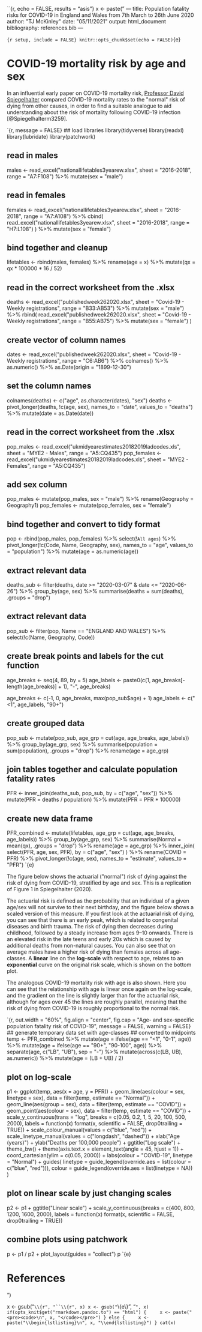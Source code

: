 ``{r, echo = FALSE, results = "asis"}
x <- paste("
---
title: Population fatality risks for COVID-19 in England and Wales from 7th March
  to 26th June 2020
author: \"TJ McKinley\"
date: \"05/11/2021\"
output: html_document
bibliography: references.bib
---

`{r setup, include = FALSE}
knitr::opts_chunk$set(echo = FALSE)
`{e}

# COVID-19 mortality risk by age and sex

In an influential early paper on COVID-19 mortality risk, [Professor David Spiegelhalter](http://www.statslab.cam.ac.uk/~david/) compared COVID-19 mortality rates to the \"normal\" risk of dying from other causes, in order to find a suitable analogue to aid understanding about the risk of mortality following COVID-19 infection [@Spiegelhalterm3259].

`{r, message = FALSE}
## load libraries
library(tidyverse)
library(readxl)
library(lubridate)
library(patchwork)

## read in males
males <- read_excel(\"nationallifetables3yearew.xlsx\", 
        sheet = \"2016-2018\", range = \"A7:F108\") %>%
    mutate(sex = \"male\")

## read in females
females <- read_excel(\"nationallifetables3yearew.xlsx\", 
        sheet = \"2016-2018\", range = \"A7:A108\") %>%
    cbind(
        read_excel(\"nationallifetables3yearew.xlsx\", 
            sheet = \"2016-2018\", range = \"H7:L108\")
    ) %>%
    mutate(sex = \"female\")

## bind together and cleanup
lifetables <- rbind(males, females) %>%
    rename(age = x) %>%
    mutate(qx = qx * 100000 * 16 / 52)

## read in the correct worksheet from the .xlsx
deaths <- read_excel(\"publishedweek262020.xlsx\", 
        sheet = \"Covid-19 - Weekly registrations\", range = \"B33:AB53\") %>%
    mutate(sex = \"male\") %>%
    rbind(
        read_excel(\"publishedweek262020.xlsx\", 
            sheet = \"Covid-19 - Weekly registrations\", range = \"B55:AB75\") %>%
        mutate(sex = \"female\")
    )

## create vector of column names
dates <- read_excel(\"publishedweek262020.xlsx\", 
        sheet = \"Covid-19 - Weekly registrations\", range = \"C6:AB6\") %>%
    colnames() %>%
    as.numeric() %>%
    as.Date(origin = \"1899-12-30\")

## set the column names
colnames(deaths) <- c(\"age\", as.character(dates), \"sex\")
deaths <- pivot_longer(deaths, !c(age, sex), names_to = \"date\", values_to = \"deaths\") %>%
    mutate(date = as.Date(date))

## read in the correct worksheet from the .xlsx
pop_males <- read_excel(\"ukmidyearestimates20182019ladcodes.xls\", 
        sheet = \"MYE2 - Males\", range = \"A5:CQ435\")
pop_females <- read_excel(\"ukmidyearestimates20182019ladcodes.xls\", 
        sheet = \"MYE2 - Females\", range = \"A5:CQ435\")

## add sex column
pop_males <- mutate(pop_males, sex = \"male\") %>%
    rename(Geography = Geography1)
pop_females <- mutate(pop_females, sex = \"female\")

## bind together and convert to tidy format
pop <- rbind(pop_males, pop_females) %>%
    select(!`All ages`) %>%
    pivot_longer(!c(Code, Name, Geography, sex), names_to = \"age\", values_to = \"population\") %>%
    mutate(age = as.numeric(age))

## extract relevant data
deaths_sub <- filter(deaths, date >= \"2020-03-07\" & date <= \"2020-06-26\") %>%
    group_by(age, sex) %>%
    summarise(deaths = sum(deaths), .groups = \"drop\")

## extract relevant data
pop_sub <- filter(pop, Name == \"ENGLAND AND WALES\") %>%
    select(!c(Name, Geography, Code))

## create break points and labels for the cut function
age_breaks <- seq(4, 89, by = 5)
age_labels <- paste0(c(1, age_breaks[-length(age_breaks)] + 1), \"-\", age_breaks)

age_breaks <- c(-1, 0, age_breaks, max(pop_sub$age) + 1)
age_labels <- c(\"<1\", age_labels, \"90+\")

## create grouped data
pop_sub <- mutate(pop_sub, age_grp = cut(age, age_breaks, age_labels)) %>%
    group_by(age_grp, sex) %>%
    summarise(population = sum(population), .groups = \"drop\") %>%
    rename(age = age_grp)

## join tables together and calculate population fatality rates
PFR <- inner_join(deaths_sub, pop_sub, by = c(\"age\", \"sex\")) %>%
    mutate(PFR = deaths / population) %>%
    mutate(PFR = PFR * 100000)

## create new data frame
PFR_combined <- mutate(lifetables, age_grp = cut(age, age_breaks, age_labels)) %>%
    group_by(age_grp, sex) %>%
    summarise(Normal = mean(qx), .groups = \"drop\") %>%
    rename(age = age_grp) %>%
    inner_join(
        select(PFR, age, sex, PFR),
        by = c(\"age\", \"sex\")
    ) %>%
    rename(COVID = PFR) %>%
    pivot_longer(!c(age, sex), names_to = \"estimate\", values_to = \"PFR\")
`{e}

The figure below shows the actuarial (\"normal\") risk of dying against the risk of dying from COVID-19, stratified by age and sex. This is a replication of Figure 1 in Spiegelhalter (2020). 

The actuarial risk is defined as the probability that an individual of a given age/sex will not survive to their next birthday, and the figure below shows a scaled version of this measure. If you first look at the actuarial risk of dying, you can see that there is an early peak, which is related to congenital diseases and birth trauma. The risk of dying then decreases during childhood, followed by a steady increase from ages 9--10 onwards. There is an elevated risk in the late teens and early 20s which is caused by additional deaths from non-natural causes. You can also see that on average males have a higher risk of dying than females across all age-classes. A **linear** line on the **log-scale** with respect to age, relates to an **exponential** curve on the original risk scale, which is shown on the bottom plot.

The analogous COVID-19 mortality risk with age is also shown. Here you can see that the relationship with age is linear once again on the log-scale, and the gradient on the line is slightly larger than for the actuarial risk, although for ages over 45 the lines are roughly parallel, meaning that the risk of dying from COVID-19 is roughly proportional to the normal risk.

`{r, out.width = \"60%\", fig.align = \"center\", fig.cap = \"Age- and sex-specific population fatality risk of COVID-19\", message = FALSE, warning = FALSE}
## generate temporary data set with age-classes
## converted to midpoints
temp <- PFR_combined %>%
    mutate(age = ifelse(age == \"<1\", \"0-1\", age)) %>%
    mutate(age = ifelse(age == \"90+\", \"90-100\", age)) %>%
    separate(age, c(\"LB\", \"UB\"), sep = \"-\") %>%
    mutate(across(c(LB, UB), as.numeric)) %>%
    mutate(age = (LB + UB) / 2)

## plot on log-scale
p1 <- ggplot(temp, aes(x = age, y = PFR)) +
        geom_line(aes(colour = sex, linetype = sex),
            data = filter(temp, estimate == \"Normal\")) +
        geom_line(aes(group = sex), data = filter(temp, estimate == \"COVID\")) +
        geom_point(aes(colour = sex), data = filter(temp, estimate == \"COVID\")) +
        scale_y_continuous(trans = \"log\", breaks = c(0.05, 0.2, 1, 5, 20, 100, 500, 2000),
            labels = function(x) format(x, scientific = FALSE, drop0trailing = TRUE)) +
        scale_colour_manual(values = c(\"blue\", \"red\")) +
        scale_linetype_manual(values = c(\"longdash\", \"dashed\")) +
        xlab(\"Age (years)\") + ylab(\"Deaths per 100,000 people\") +
        ggtitle(\"Log scale\") +
        theme_bw() +
        theme(axis.text.x = element_text(angle = 45, hjust = 1)) +
        coord_cartesian(ylim = c(0.05, 2000)) +
        labs(colour = \"COVID-19\", linetype = \"Normal\") +
        guides(
            linetype = guide_legend(override.aes = list(colour = c(\"blue\", \"red\"))),
            colour = guide_legend(override.aes = list(linetype = NA))
        )

## plot on linear scale by just changing scales
p2 <- p1 +
    ggtitle(\"Linear scale\") +
    scale_y_continuous(breaks = c(400, 800, 1200, 1600, 2000),
        labels = function(x) format(x, scientific = FALSE, drop0trailing = TRUE))

## combine plots using patchwork
p <- p1 / p2 + plot_layout(guides = \"collect\")
p
`{e}

# References
")

x <- gsub("`\\{r", "``\\{r", x)
x <- gsub("`\\{e\\}", "``", x)
if(opts_knit$get("rmarkdown.pandoc.to") == "html") {
    x <- paste("<pre><code>\n", x, "</code></pre>")
} else {
    x <- paste("\\begin{lstlisting}\n", x, "\\end{lstlisting}")
}
cat(x)
``

